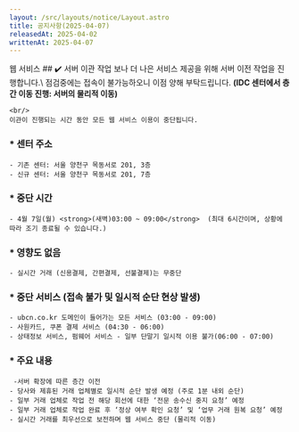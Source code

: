 ```yaml
---
layout: /src/layouts/notice/Layout.astro
title: 공지사항(2025-04-07)
releasedAt: 2025-04-02
writtenAt: 2025-04-07
---
```



<Frame>
    <Badge style={'web'}>웹 서비스</Badge>
    ## ✔️ 서버 이관 작업
    보나 더 나은 서비스 제공을 위해 서버 이전 작업을 진행합니다.\
    점검중에는 접속이 불가능하오니 이점 양해 부탁드립니다.  <strong>(IDC 센터에서 층간 이동 진행: 서버의 물리적 이동)</strong>

    <br/>
    이관이 진행되는 시간 동안 모든 웹 서비스 이용이 중단됩니다.

### * 센터 주소
    - 기존 센터: 서울 양천구 목동서로 201, 3층
    - 신규 센터: 서울 양천구 목동서로 201, 7층

### * 중단 시간
    - 4월 7일(월) <strong>(새벽)03:00 ~ 09:00</strong>  (최대 6시간이며, 상황에 따라 조기 종료될 수 있습니다.)
### * 영향도 없음
    - 실시간 거래 (신용결제, 간편결제, 선불결제)는 무중단

### * 중단 서비스 (접속 불가 및 일시적 순단 현상 발생)
    - ubcn.co.kr 도메인이 들어가는 모든 서비스 (03:00 - 09:00)
    - 사원카드, 쿠폰 결제 서비스 (04:30 - 06:00)
    - 상태정보 서비스, 펌웨어 서비스 - 일부 단말기 일시적 이용 불가(06:00 - 07:00)

### * 주요 내용
     -서버 확장에 따른 층간 이전
    - 당사와 제휴된 거래 업체별로 일시적 순단 발생 예정 (주로 1분 내외 순단)
    - 일부 거래 업체로 작업 전 해당 회선에 대한 ‘전문 송수신 중지 요청’ 예정
    - 일부 거래 업체로 작업 완료 후 ‘정상 여부 확인 요청’ 및 ‘업무 거래 원복 요청’ 예정
    - 실시간 거래를 최우선으로 보전하며 웹 서비스 중단 (물리적 이동)
</Frame>

